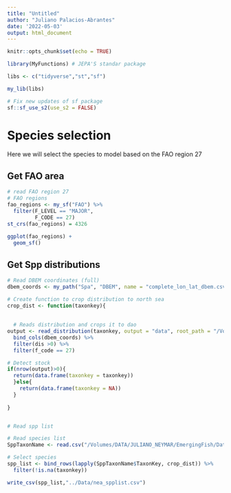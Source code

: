 ```yaml
---
title: "Untitled"
author: "Juliano Palacios-Abrantes"
date: '2022-05-03'
output: html_document
---
```


```r
knitr::opts_chunk$set(echo = TRUE)

library(MyFunctions) # JEPA'S standar package

libs <- c("tidyverse","st","sf")

my_lib(libs)

# Fix new updates of sf package
sf::sf_use_s2(use_s2 = FALSE)

```

# Species selection

Here we will select the species to model based on the FAO region 27

## Get FAO area

```r

# read FAO region 27
# FAO regions
fao_regions <- my_sf("FAO") %>% 
  filter(F_LEVEL == "MAJOR",
         F_CODE == 27)
st_crs(fao_regions) = 4326
  
ggplot(fao_regions) + 
  geom_sf()

```

## Get Spp distributions

```r

# Read DBEM coordinates (full)
dbem_coords <- my_path("Spa", "DBEM", name = "complete_lon_lat_dbem.csv", read = T, header = T)

# Create function to crop distribution to north sea
crop_dist <- function(taxonkey){
  
  
  # Reads distribution and crops it to dao
output <- read_distribution(taxonkey, output = "data", root_path = "/Volumes/DATA") %>% 
  bind_cols(dbem_coords) %>% 
  filter(dis >0) %>% 
  filter(f_code == 27)

# Detect stock
if(nrow(output)>0){
  return(data.frame(taxonkey = taxonkey))
  }else{
    return(data.frame(taxonkey = NA))
  }
  
}


# Read spp list

# Read species list
SppTaxonName <- read.csv("/Volumes/DATA/JULIANO_NEYMAR/EmergingFish/Data/SAU/SppTaxonName.csv")

# Select species
spp_list <- bind_rows(lapply(SppTaxonName$TaxonKey, crop_dist)) %>% 
  filter(!is.na(taxonkey))

write_csv(spp_list,"../Data/nea_spplist.csv")

```

